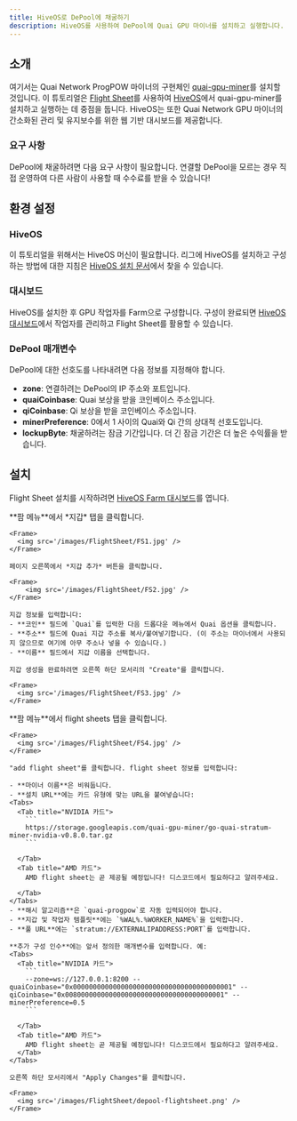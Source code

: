 ```yaml
---
title: HiveOS로 DePool에 채굴하기
description: HiveOS를 사용하여 DePool에 Quai GPU 마이너를 설치하고 실행합니다.
---
```


## 소개

여기서는 Quai Network ProgPOW 마이너의 구현체인 [quai-gpu-miner](https://github.com/dominant-strategies/quai-gpu-miner)를 설치할 것입니다. 이 튜토리얼은 [Flight Sheet](https://hiveon.com/knowledge-base/guides/fs/)를 사용하여 [HiveOS](https://hiveon.com/os/)에서 quai-gpu-miner를 설치하고 실행하는 데 중점을 둡니다. HiveOS는 또한 Quai Network GPU 마이너의 간소화된 관리 및 유지보수를 위한 웹 기반 대시보드를 제공합니다.

### 요구 사항

DePool에 채굴하려면 다음 요구 사항이 필요합니다. 연결할 DePool을 모르는 경우 직접 운영하여 다른 사람이 사용할 때 수수료를 받을 수 있습니다!

<CardGroup cols={3}>
	<Card
		title='DePool을 운영하는 노드의 URL'
		href='/ko/guides/client/dePool'
		icon='computer'
	/>
	<Card
		title='HiveOS 머신'
		icon='hive'
	/>
	<Card
		title='NVIDIA 또는 AMD GPU'
		icon='microchip'
	/>
	<Card
		title='4GB 이상의 RAM'
		icon='usb-drive'
	/>
</CardGroup>

## 환경 설정

### HiveOS

이 튜토리얼을 위해서는 HiveOS 머신이 필요합니다. 리그에 HiveOS를 설치하고 구성하는 방법에 대한 지침은 [HiveOS 설치 문서](https://hiveon.com/install/)에서 찾을 수 있습니다.

### 대시보드

HiveOS를 설치한 후 GPU 작업자를 Farm으로 구성합니다. 구성이 완료되면 [HiveOS 대시보드](https://hiveon.com/knowledge-base/getting_started/start_dashboard_setup/)에서 작업자를 관리하고 Flight Sheet를 활용할 수 있습니다.

### DePool 매개변수

DePool에 대한 선호도를 나타내려면 다음 정보를 지정해야 합니다.

- **zone**: 연결하려는 DePool의 IP 주소와 포트입니다.
- **quaiCoinbase**: Quai 보상을 받을 코인베이스 주소입니다.
- **qiCoinbase**: Qi 보상을 받을 코인베이스 주소입니다.
- **minerPreference**: 0에서 1 사이의 Quai와 Qi 간의 상대적 선호도입니다.
- **lockupByte**: 채굴하려는 잠금 기간입니다. 더 긴 잠금 기간은 더 높은 수익률을 받습니다.

## 설치

Flight Sheet 설치를 시작하려면 [HiveOS Farm 대시보드](https://the.hiveos.farm/)를 엽니다.

<Steps>
  <Step title="지갑 추가">
    **팜 메뉴**에서 *지갑* 탭을 클릭합니다.

    <Frame>
      <img src='/images/FlightSheet/FS1.jpg' />
    </Frame>

    페이지 오른쪽에서 *지갑 추가* 버튼을 클릭합니다.

    <Frame>
        <img src='/images/FlightSheet/FS2.jpg' />
    </Frame>

    지갑 정보를 입력합니다:
    - **코인** 필드에 `Quai`를 입력한 다음 드롭다운 메뉴에서 Quai 옵션을 클릭합니다.
    - **주소** 필드에 Quai 지갑 주소를 복사/붙여넣기합니다. (이 주소는 마이너에서 사용되지 않으므로 여기에 아무 주소나 넣을 수 있습니다.)
    - **이름** 필드에서 지갑 이름을 선택합니다.

    지갑 생성을 완료하려면 오른쪽 하단 모서리의 "Create"를 클릭합니다.

    <Frame>
      <img src='/images/FlightSheet/FS3.jpg' />
    </Frame>

  </Step>
  <Step title="Flight Sheet 추가">
    **팜 메뉴**에서 flight sheets 탭을 클릭합니다.

    <Frame>
      <img src='/images/FlightSheet/FS4.jpg' />
    </Frame>

    "add flight sheet"를 클릭합니다. flight sheet 정보를 입력합니다:

    - **마이너 이름**은 비워둡니다.
    - **설치 URL**에는 카드 유형에 맞는 URL을 붙여넣습니다:
    <Tabs>
      <Tab title="NVIDIA 카드">
        ```
        https://storage.googleapis.com/quai-gpu-miner/go-quai-stratum-miner-nvidia-v0.8.0.tar.gz
        ```

      </Tab>
      <Tab title="AMD 카드">
        AMD flight sheet는 곧 제공될 예정입니다! 디스코드에서 필요하다고 알려주세요.

      </Tab>
    </Tabs>
    - **해시 알고리즘**은 `quai-progpow`로 자동 입력되어야 합니다.
    - **지갑 및 작업자 템플릿**에는 `%WAL%.%WORKER_NAME%`을 입력합니다.
    - **풀 URL**에는 `stratum://EXTERNALIPADDRESS:PORT`를 입력합니다.

    **추가 구성 인수**에는 앞서 정의한 매개변수를 입력합니다. 예:
    <Tabs>
      <Tab title="NVIDIA 카드">
        ```
        --zone=ws://127.0.0.1:8200 --quaiCoinbase="0x0000000000000000000000000000000000000001" --qiCoinbase="0x0080000000000000000000000000000000000001" --minerPreference=0.5
        ```

      </Tab>
      <Tab title="AMD 카드">
        AMD flight sheet는 곧 제공될 예정입니다! 디스코드에서 필요하다고 알려주세요.
      </Tab>
    </Tabs>

    오른쪽 하단 모서리에서 "Apply Changes"를 클릭합니다.

    <Frame>
      <img src='/images/FlightSheet/depool-flightsheet.png' />
    </Frame>

  </Step>

</Steps>
